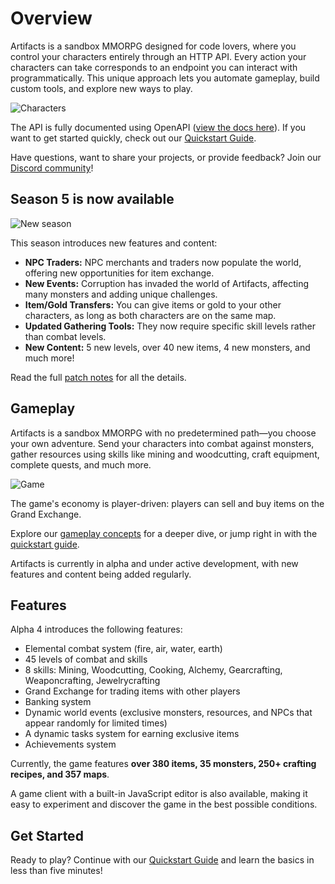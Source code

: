 
# Overview

Artifacts is a sandbox MMORPG designed for code lovers, where you control your characters entirely through an HTTP API. Every action your characters can take corresponds to an endpoint you can interact with programmatically. This unique approach lets you automate gameplay, build custom tools, and explore new ways to play.

![Characters](https://artifactsmmo.com/images/docs/characters.png)

The API is fully documented using OpenAPI ([view the docs here](https://api.artifactsmmo.com/docs/#/)).
If you want to get started quickly, check out our [Quickstart Guide](/quickstart/introduction).

<Cards>
  <Card title="Quickstart" href="/quickstart/introduction" />
  <Card title="Game Concepts" href="/concepts/actions" />
  <Card title="Game Client" href="https://artifactsmmo.com/client" />
  <Card title="API Docs" href="https://api.artifactsmmo.com/docs/#/" />
  <Card title="Discord" href="https://discord.com/invite/prEBQ8a6Vs" />
  <Card title="Support Us" href="https://www.paypal.com/donate/?hosted_button_id=H65954RZKKEJW" />
</Cards>

Have questions, want to share your projects, or provide feedback? Join our [Discord community](https://discord.gg/prEBQ8a6Vs)!

## Season 5 is now available

![New season](https://artifactsmmo.com/images/docs/season_msg_s5.png)

This season introduces new features and content:
- **NPC Traders:** NPC merchants and traders now populate the world, offering new opportunities for item exchange.
- **New Events:** Corruption has invaded the world of Artifacts, affecting many monsters and adding unique challenges.
- **Item/Gold Transfers:** You can give items or gold to your other characters, as long as both characters are on the same map.
- **Updated Gathering Tools:** They now require specific skill levels rather than combat levels.
- **New Content:** 5 new levels, over 40 new items, 4 new monsters, and much more!

Read the full [patch notes](https://docs.artifactsmmo.com/resources/updates) for all the details.

## Gameplay

Artifacts is a sandbox MMORPG with no predetermined path—you choose your own adventure. Send your characters into combat against monsters, gather resources using skills like mining and woodcutting, craft equipment, complete quests, and much more.

![Game](https://artifactsmmo.com/images/docs/scgame1.png)

The game's economy is player-driven: players can sell and buy items on the Grand Exchange.

Explore our [gameplay concepts](/concepts/actions) for a deeper dive, or jump right in with the [quickstart guide](/quickstart/introduction).

Artifacts is currently in alpha and under active development, with new features and content being added regularly.

## Features

Alpha 4 introduces the following features:
- Elemental combat system (fire, air, water, earth)
- 45 levels of combat and skills
- 8 skills: Mining, Woodcutting, Cooking, Alchemy, Gearcrafting, Weaponcrafting, Jewelrycrafting
- Grand Exchange for trading items with other players
- Banking system
- Dynamic world events (exclusive monsters, resources, and NPCs that appear randomly for limited times)
- A dynamic tasks system for earning exclusive items
- Achievements system

Currently, the game features **over 380 items, 35 monsters, 250+ crafting recipes, and 357 maps**.

A game client with a built-in JavaScript editor is also available, making it easy to experiment and discover the game in the best possible conditions.

## Get Started

Ready to play? Continue with our [Quickstart Guide](/quickstart/introduction) and learn the basics in less than five minutes!
